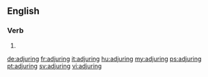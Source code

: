 ==English==

===Verb===
{{head|en|present participle}}

# {{present participle of|adjure|lang=en}}

[[de:adjuring]]
[[fr:adjuring]]
[[it:adjuring]]
[[hu:adjuring]]
[[my:adjuring]]
[[ps:adjuring]]
[[pt:adjuring]]
[[sv:adjuring]]
[[vi:adjuring]]